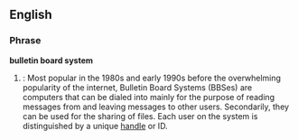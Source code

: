 ==English==

===Phrase===
'''bulletin board system'''

# {{computing}}: Most popular in the 1980s and early 1990s before the overwhelming popularity of the internet, Bulletin Board Systems (BBSes) are computers that can be dialed into mainly for the purpose of reading messages from and leaving messages to other users.  Secondarily, they can be used for the sharing of files.  Each user on the system is distinguished by a unique [[handle]] or ID.